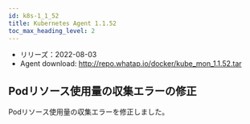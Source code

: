 ```yaml
---
id: k8s-1_1_52
title: Kubernetes Agent 1.1.52
toc_max_heading_level: 2
---
```



-   リリーズ：2022-08-03
-   Agent download: http://repo.whatap.io/docker/kube_mon_1.1.52.tar

## Podリソース使用量の収集エラーの修正

Podリソース使用量の収集エラーを修正しました。
